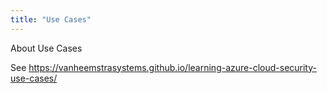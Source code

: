 ```yaml
---
title: "Use Cases"
---
```


About Use Cases

See <https://vanheemstrasystems.github.io/learning-azure-cloud-security-use-cases/>
